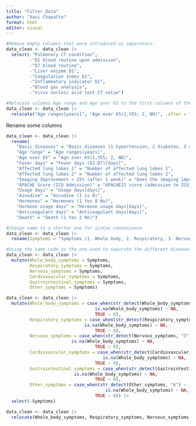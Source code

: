 ```yaml
---
title: "Filter_Data"
author: "Xavi Chapatte"
format: html
editor: visual
---
```


```r
#Remove empty columns that were introduced as separators. 
data_clean <- data_clean |> 
  select(-"Pulmonary CT condition",
         -"D1 blood routine upon admission",
         -"D7 blood routine",
         -"Liver enzyme D1",
         -"Coagulation index D1",
         -"Inflammatory indicator D1",
         -"Blood gas analysis",
         -"Virus nucleic acid test CT value")
```

```r
#Relocate columns Age range and Age over 65 to the first columns of the dataset.
data_clean <- data_clean |> 
  relocate("Age ranges[years]", "Age over 65(1,YES; 2, NO)", .after = "Number")
```

Rename some columns

```r
data_clean <- data_clean |> 
  rename(
    "Basic_diseases" = "Basic diseases (1 hypertension, 2 diabetes, 3 cardiovascular diseases, 4 cerebrovascular diseases, 5 COPD, 6 immunodeficiency (such as AIDS, hormone, immunosuppressant use history), 7 malignant tumor, 8 other 9 chronic kidney disease",
    "Age range" = "Age ranges[years]",
    "Age over 65" = "Age over 65(1,YES; 2, NO)",
    "Fever days" = "Fever days (D1-D7)[days]",
    "Affected lung lobes 1" = "Number of affected lung lobes 1",
    "Affected lung lobes 2" = "Number of affected lung lobes 2",
    "Imaging Improvement > 25% (after 1 week)" = "Does the imaging improve by more than 25% after one week (1 yes 2 no)",
    "APACHE Score (ICU Admission)" = "APACHEII score (admission to ICU)",
    "Usage days" = "Usage days[days]",
    "Azvudine" = "Azvudine (1 is 0)",
    "Hormones" = "Hormones (1 Yes 0 No)",
    "Hormone usage days" = "Hormone usage days[days]",
    "Anticoagulant days" = "Anticoagulant days[days]",
    "Death" = "Death (1 Yes 2 No)")
```

```r
#Change name to a shorter one for sintax conveniance
data_clean <- data_clean |> 
  rename(Symptoms = "Symptoms (1. Whole body, 2. Respiratory, 3. Nervous, 4. Cardiovascular, 5. Gastrointestinal, 6. Other)")
```

```r
#Using the same code as the one used to separate the different diseases, but now for symptoms
data_clean <- data_clean |> 
  mutate(Whole_body_symptoms = Symptoms,
         Respiratory_symptoms = Symptoms,
         Nervous_symptoms = Symptoms,
         Cardiovascular_symptoms = Symptoms,
         Gastrointestinal_symptoms = Symptoms,
         Other_symptoms = Symptoms)
```

```r
data_clean <- data_clean |> 
  mutate(Whole_body_symptoms = case_when(str_detect(Whole_body_symptoms, "1") ~ 1,
                                  is.na(Whole_body_symptoms) ~ NA,
                                  TRUE ~ 0),
         Respiratory_symptoms = case_when(str_detect(Respiratory_symptoms, "2") ~ 1,
                              is.na(Whole_body_symptoms) ~ NA,
                                  TRUE ~ 0),
         Nervous_symptoms = case_when(str_detect(Nervous_symptoms, "3") ~ 1,
                         is.na(Whole_body_symptoms) ~ NA,
                                  TRUE ~ 0),
         Cardiovascular_symptoms = case_when(str_detect(Cardiovascular_symptoms, "4") ~ 1,
                                     is.na(Whole_body_symptoms) ~ NA,
                                  TRUE ~ 0),
         Gastrointestinal_symptoms = case_when(str_detect(Gastrointestinal_symptoms, "5") ~ 1,
                          is.na(Whole_body_symptoms) ~ NA,
                                  TRUE ~ 0),
         Other_symptoms = case_when(str_detect(Other_symptoms, "6") ~ 1,
                                      is.na(Whole_body_symptoms) ~ NA,
                                  TRUE ~ 0)) |> 
  select(-Symptoms)
```

```r
data_clean <- data_clean |> 
  relocate(Whole_body_symptoms, Respiratory_symptoms, Nervous_symptoms, Cardiovascular_symptoms, Gastrointestinal_symptoms, Other_symptoms, .after = "Charlson index[score]")
```

